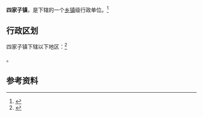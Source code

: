 {{中国乡级行政区|21/07/26/113/000}}

'''四家子镇'''，是{{PRC admin/fullname|21/07/26/113/000|3}}下辖的一个[[乡镇|乡镇]]级行政单位。<ref>{{PRC admin/ref sgc|{{PRC admin/parent|21/07/26/113/000}}}}</ref>

== 行政区划 ==

四家子镇下辖以下地区：<ref>{{PRC admin/ref sgc|21/07/26/113/000}}</ref>

{{PRC admin/children|21/07/26/113/000}}。

== 参考资料 ==

{{reflist}}

{{行政区划小作品}}
{{PRC admin/navcat|21/07/26/113/000}}